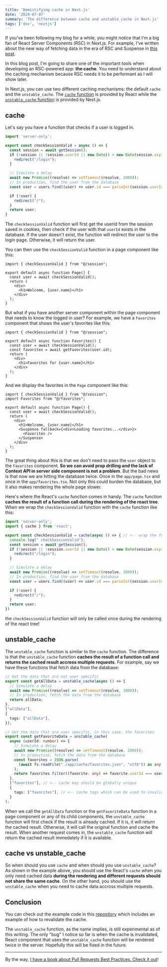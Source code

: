 ```yaml
---
title: 'Demistifying cache in Next.js'
date: '2024-07-07'
summary: 'The difference between cache and unstable_cache in Next.js'
tags: ['dev', 'nextjs']
---
```


If you've been following my blog for a while, you might notice that I'm a big fan of React Server Components (RSC) in Next.js. For example, I've written about the new way of fetching data in the era of RSC and Suspense in [this post](/blog/simplify-data-fetching-with-rsc-suspense-and-use-api-in-next-js).

In this blog post, I'm going to share one of the important tools when developing an RSC-powered app: **the cache**. You need to understand about the caching mechanism because RSC needs it to be performant as I will show later.

In Next.js, you can use two different caching mechanisms: the default `cache` and the `unstable_cache`. The [`cache` function](https://react.dev/reference/react/cache) is provided by React while the [`unstable_cache` function](https://nextjs.org/docs/app/api-reference/functions/unstable_cache) is provided by Next.js.

## cache

Let's say you have a function that checks if a user is logged in.

```typescript:session.ts showLineNumbers
import 'server-only';

export const checkSessionValid = async () => {
  const session = await getSession();
  if (!session || !session.userId || new Date() > new Date(session.expires)) {
    redirect("/login");
  }

  // Simulate a delay
  await new Promise((resolve) => setTimeout(resolve, 2000));
  // In production, find the user from the database
  const user = users.find((user) => user.id === parseInt(session.userId));

  if (!user) {
    redirect("/");
  }
  return user;
}
```

The `checkSessionValid` function will first get the userId from the session saved in cookies, then check if the user with that `userId` exists in the database. If the user doesn't exist, the function will redirect the user to the login page. Otherwise, it will return the user.

You can then use the `checkSessionValid` function in a page component like this:

```typescript:app/page.tsx {4} showLineNumbers
import { checkSessionValid } from "@/session";

export default async function Page() {
  const user = await checkSessionValid();
  return (
    <div>
      <h1>Welcome, {user.name}</h1>
    </div>
  );
}
```

But what if you have another server component within the page component that needs to know the logged in user? For example, we have a `Favorites` component that shows the user's favorites like this:

```typescript:app/favorites.tsx {4-5} showLineNumbers
import { checkSessionValid } from "@/session";

export default async function Favorites() {
  const user = await checkSessionValid();
  const favorites = await getFavorites(user.id);
  return (
    <div>
      <h1>Favorites for {user.name}</h1>
    </div>
  );
}
```

And we display the favorites in the `Page` component like this:

```typescript:app/page.tsx {10} showLineNumbers
import { checkSessionValid } from "@/session";
import Favorites from "@/favorites";

export default async function Page() {
  const user = await checkSessionValid();
  return (
    <div>
      <h1>Welcome, {user.name}</h1>
      <Suspense fallback={<div>Loading favorites...</div>}>
        <Favorites />
      </Suspense>
    </div>
  );
}
```

The great thing about this is that we don't need to pass the `user` object to the `Favorites` component. **So we can avoid prop drilling and the lack of Context API in server side component is not a problem**. But the bad news is that now we are hitting the database twice. Once in the `app/page.tsx` and once in the `app/favorites.tsx`. Not only this could burden the database, but it also makes rendering the whole page slower.

Here's where the React's `cache` function comes in handy. The `cache` function **caches the result of a function call during the rendering of the react tree**. When we wrap the `checkSessionValid` function with the `cache` function like this:

```typescript:session.ts {4} showLineNumbers
import 'server-only';
import { cache } from 'react';

export const checkSessionValid = cache(async () => { // <-- wrap the function with cache
  console.log(" checkSessionValid");
  const session = await getSession();
  if (!session || !session.userId || new Date() > new Date(session.expires)) {
    redirect("/login");
  }

  // Simulate a delay
  await new Promise((resolve) => setTimeout(resolve, 2000));
  // In production, find the user from the database
  const user = users.find((user) => user.id === parseInt(session.userId));

  if (!user) {
    redirect("/");
  }
  return user;
})
```

the `checkSessionValid` function will only be called once during the rendering of the react tree!

## unstable_cache

The `unstable_cache` function is similar to the `cache` function. The difference is that the `unstable_cache` function **caches the result of a function call and returns the cached result accross multiple requests**. For example, say we have these functions that fetch data from the database:

```typescript:data-source.ts {2, 14, 24, 26} showLineNumbers
// Get the data that are not user specific
export const getAllData = unstable_cache(async () => {
  // Simulate a delay
  await new Promise((resolve) => setTimeout(resolve, 3000));
  // In production, fetch the data from the database
  return allData;
},
["allData"],
{
  tags: ["allData"],
});

// Get the data that are user specific, in this case, the favorites
export const getFavoriteData = unstable_cache(
  async (userId: number) => {
    // Simulate a delay
    await new Promise((resolve) => setTimeout(resolve, 2000));
    // In production, fetch the data from the database
    const favorites = JSON.parse(
      (await fs.readFile("./app/cache/favorites.json", "utf8")) as any
    );
    return favorites.filter((favorite: any) => favorite.userId === userId);
  },
  ["favorites"], // <-- cache key should be globally unique
  {
    tags: ["favorites"], // <-- cache tags which can be used to invalidate the cache
  }
);
```

When we call the `getAllData` function or the `getFavoriteData` function in a page component or any of its child components, the `unstable_cache` function will first check if the result is already cached. If it is, it will return the cached result. Otherwise, it will call the original function and cache the result. When another request comes in, the `unstable_cache` function will return the cached result immedately if it is available.

## cache vs unstable_cache

So when should you use `cache` and when should you use `unstable_cache`? As shown in the example above, you should use the React's `cache` when you only need cached data **during the rendering and different requests should not share the same cache**. On the other hand, you should use the `unstable_cache` when you need to cache data accross multiple requests.

## Conclusion

You can check out the example code in this [repository](https://github.com/nicnocquee/playground.nico.fyi/tree/main/app/cache) which includes an example of how to revalidate the cache.

The `unstable_cache` function, as the name implies, is still experimental as of this writing. The only "bug" I notice so far is when the cache is invalidated, React component that uses the `unstable_cache` function will be rendered twice in the server. Hopefully this will be fixed in the future.

---

By the way, [I have a book about Pull Requests Best Practices. Check it out](https://pr.nico.fyi)!
